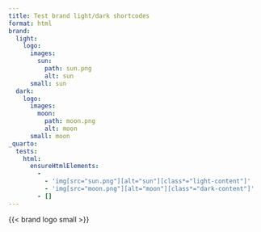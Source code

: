 ```yaml
---
title: Test brand light/dark shortcodes
format: html
brand:
  light:
    logo:
      images:
        sun: 
          path: sun.png
          alt: sun
      small: sun
  dark:
    logo:
      images:
        moon:
          path: moon.png
          alt: moon
      small: moon
_quarto:
  tests:
    html:
      ensureHtmlElements:
        -
          - 'img[src="sun.png"][alt="sun"][class*="light-content"]'
          - 'img[src="moon.png"][alt="moon"][class*="dark-content"]'
        - []
---
```


::: {}

{{< brand logo small >}}

:::